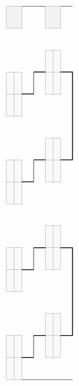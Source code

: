 {| border=0 cellpadding=0 cellspacing=0 style="font-size:90%; margin:1em 2em 1em 1em;"
| colspan="2" style="border:1px solid #aaa; background-color:#f2f2f2; text-align:center;"|{{{RD1|首圈}}}
| colspan="2" |&nbsp;
| colspan="2" style="border:1px solid #aaa; background-color:#f2f2f2; text-align:center;"|{{{RD2|準決賽}}}
| colspan="2" |&nbsp;
| colspan="2" style="border:1px solid #aaa; background-color:#f2f2f2; text-align:center;"|{{{RD3|半決賽}}}
| colspan="2" |&nbsp;
| colspan="2" style="border:1px solid #aaa; background-color:#f2f2f2; text-align:center;"|{{{RD4|決賽}}}
|-
| style="width:{{{team-width|11em}}};"|&nbsp;
| style="width:{{{score-width|2em}}};"|&nbsp;
| style="width:1em;"|&nbsp;
| style="width:1em;"|&nbsp;
| style="width:{{{team-width|11em}}};"|&nbsp;
| style="width:{{{score-width|2em}}};"|&nbsp;
| style="width:1em;"|&nbsp;
| style="width:1em;"|&nbsp;
| style="width:{{{team-width|11em}}};"|&nbsp;
| style="width:{{{score-width|2em}}};"|&nbsp;
| style="width:1em;"|&nbsp;
| style="width:1em;"|&nbsp;
| style="width:{{{team-width|11em}}};"|&nbsp;
| style="width:{{{score-width|2em}}};"|&nbsp;
|-
| colspan="3"|&nbsp;
| style="border-width:0 0 2px 0; border-style:solid; border-color:black;"|&nbsp;
| style="border:1px solid #aaa; background-color:#f9f9f9;"| &nbsp;{{{RD2-team01|}}}
| style="border:1px solid #aaa; background-color:#f9f9f9; text-align:center;"| {{{RD2-score01|&nbsp;}}}
| style="border-width:0 0 2px 0; border-style:solid; border-color:black;"|&nbsp;
| colspan="4"|&nbsp;
| style="border-width:0 0 2px 0; border-style:solid; border-color:black;"|&nbsp;
| style="border:1px solid #aaa; background-color:#f9f9f9;"| &nbsp;{{{RD4-team01|}}}
| style="border:1px solid #aaa; background-color:#f9f9f9; text-align:center;"| {{{RD4-score01|&nbsp;}}}
|-
| style="border:1px solid #aaa; background-color:#f9f9f9;"| &nbsp;{{{RD1-team01|}}}
| style="border:1px solid #aaa; background-color:#f9f9f9; text-align:center;"| {{{RD1-score01|&nbsp;}}}
| style="border-width:0 1px 2px 0; border-style:solid; border-color:black;"|&nbsp;
| style="border-width:2px 0 0 1px; border-style:solid; border-color:black;"|&nbsp;
| style="border:1px solid #aaa; background-color:#f9f9f9;"| &nbsp;{{{RD2-team02|}}}
| style="border:1px solid #aaa; background-color:#f9f9f9; text-align:center;"| {{{RD2-score02|&nbsp;}}}
| rowspan="4" style="border-width:2px 2px 2px 0; border-style:solid; border-color:black;"|&nbsp;
| colspan="3"|&nbsp;
| rowspan="2" style="border-width:0 1px 2px 0; border-style:solid; border-color:black;"|&nbsp;
| rowspan="2" style="border-width:2px 0 0 1px; border-style:solid; border-color:black;"|&nbsp;
| style="border:1px solid #aaa; background-color:#f9f9f9;"| &nbsp;{{{RD4-team02|}}}
| style="border:1px solid #aaa; background-color:#f9f9f9; text-align:center;"| {{{RD4-score02|&nbsp;}}}
|-
| style="border:1px solid #aaa; background-color:#f9f9f9;"| &nbsp;{{{RD1-team02|}}}
| style="border:1px solid #aaa; background-color:#f9f9f9; text-align:center;"| {{{RD1-score02|&nbsp;}}}
| style="border-width:2px 0 0 0; border-style:solid; border-color:black;"|&nbsp;
| colspan="4"|&nbsp;
| style="border-width:0 0 2px 0; border-style:solid; border-color:black;"|&nbsp;
| style="border:1px solid #aaa; background-color:#f9f9f9;"| &nbsp;{{{RD3-team01|}}}
| style="border:1px solid #aaa; background-color:#f9f9f9; text-align:center;"| {{{RD3-score01|&nbsp;}}}
|-
| colspan="7"|&nbsp;
| style="border-width:2px 0 0 0; border-style:solid; border-color:black;"|&nbsp;
| style="border:1px solid #aaa; background-color:#f9f9f9;"| &nbsp;{{{RD3-team02|}}}
| style="border:1px solid #aaa; background-color:#f9f9f9; text-align:center;"| {{{RD3-score02|&nbsp;}}}
| style="border-width:2px 0 0 0; border-style:solid; border-color:black;"|&nbsp;
|-
| colspan="3"|&nbsp;
| style="border-width:0 0 2px 0; border-style:solid; border-color:black;"|&nbsp;
| style="border:1px solid #aaa; background-color:#f9f9f9;"| &nbsp;{{{RD2-team03|}}}
| style="border:1px solid #aaa; background-color:#f9f9f9; text-align:center;"| {{{RD2-score03|&nbsp;}}}
|-
| style="border:1px solid #aaa; background-color:#f9f9f9;"| &nbsp;{{{RD1-team03|}}}
| style="border:1px solid #aaa; background-color:#f9f9f9; text-align:center;"| {{{RD1-score03|&nbsp;}}}
| style="border-width:0 1px 2px 0; border-style:solid; border-color:black;"|&nbsp;
| style="border-width:2px 0 0 1px; border-style:solid; border-color:black;"|&nbsp;
| style="border:1px solid #aaa; background-color:#f9f9f9;"| &nbsp;{{{RD2-team04|}}}
| style="border:1px solid #aaa; background-color:#f9f9f9; text-align:center;"| {{{RD2-score04|&nbsp;}}}
| style="border-width:2px 0 0 0; border-style:solid; border-color:black;"|&nbsp;
|-
| style="border:1px solid #aaa; background-color:#f9f9f9;"| &nbsp;{{{RD1-team04|}}}
| style="border:1px solid #aaa; background-color:#f9f9f9; text-align:center;"| {{{RD1-score04|&nbsp;}}}
| style="border-width:2px 0 0 0; border-style:solid; border-color:black;"|&nbsp;
|-
|&nbsp;
|-
| colspan="3"|&nbsp;
| style="border-width:0 0 2px 0; border-style:solid; border-color:black;"|&nbsp;
| style="border:1px solid #aaa; background-color:#f9f9f9;"| &nbsp;{{{RD2-team05|}}}
| style="border:1px solid #aaa; background-color:#f9f9f9; text-align:center;"| {{{RD2-score05|&nbsp;}}}
| style="border-width:0 0 2px 0; border-style:solid; border-color:black;"|&nbsp;
| colspan="4"|&nbsp;
| style="border-width:0 0 2px 0; border-style:solid; border-color:black;"|&nbsp;
| style="border:1px solid #aaa; background-color:#f9f9f9;"| &nbsp;{{{RD4-team03|}}}
| style="border:1px solid #aaa; background-color:#f9f9f9; text-align:center;"| {{{RD4-score03|&nbsp;}}}
|-
| style="border:1px solid #aaa; background-color:#f9f9f9;"| &nbsp;{{{RD1-team05|}}}
| style="border:1px solid #aaa; background-color:#f9f9f9; text-align:center;"| {{{RD1-score05|&nbsp;}}}
| style="border-width:0 1px 2px 0; border-style:solid; border-color:black;"|&nbsp;
| style="border-width:2px 0 0 1px; border-style:solid; border-color:black;"|&nbsp;
| style="border:1px solid #aaa; background-color:#f9f9f9;"| &nbsp;{{{RD2-team06|}}}
| style="border:1px solid #aaa; background-color:#f9f9f9; text-align:center;"| {{{RD2-score06|&nbsp;}}}
| rowspan="4" style="border-width:2px 2px 2px 0; border-style:solid; border-color:black;"|&nbsp;
| colspan="3"|&nbsp;
| rowspan="2" style="border-width:0 1px 2px 0; border-style:solid; border-color:black;"|&nbsp;
| rowspan="2" style="border-width:2px 0 0 1px; border-style:solid; border-color:black;"|&nbsp;
| style="border:1px solid #aaa; background-color:#f9f9f9;"| &nbsp;{{{RD4-team04|}}}
| style="border:1px solid #aaa; background-color:#f9f9f9; text-align:center;"| {{{RD4-score04|&nbsp;}}}
|-
| style="border:1px solid #aaa; background-color:#f9f9f9;"| &nbsp;{{{RD1-team06|}}}
| style="border:1px solid #aaa; background-color:#f9f9f9; text-align:center;"| {{{RD1-score06|&nbsp;}}}
| style="border-width:2px 0 0 0; border-style:solid; border-color:black;"|&nbsp;
| colspan="4"|&nbsp;
| style="border-width:0 0 2px 0; border-style:solid; border-color:black;"|&nbsp;
| style="border:1px solid #aaa; background-color:#f9f9f9;"| &nbsp;{{{RD3-team03|}}}
| style="border:1px solid #aaa; background-color:#f9f9f9; text-align:center;"| {{{RD3-score03|&nbsp;}}}
|-
| colspan="7"|&nbsp;
| style="border-width:2px 0 0 0; border-style:solid; border-color:black;"|&nbsp;
| style="border:1px solid #aaa; background-color:#f9f9f9;"| &nbsp;{{{RD3-team04|}}}
| style="border:1px solid #aaa; background-color:#f9f9f9; text-align:center;"| {{{RD3-score04|&nbsp;}}}
| style="border-width:2px 0 0 0; border-style:solid; border-color:black;"|&nbsp;
|-
| colspan="3"|&nbsp;
| style="border-width:0 0 2px 0; border-style:solid; border-color:black;"|&nbsp;
| style="border:1px solid #aaa; background-color:#f9f9f9;"| &nbsp;{{{RD2-team07|}}}
| style="border:1px solid #aaa; background-color:#f9f9f9; text-align:center;"| {{{RD2-score07|&nbsp;}}}
|-
| style="border:1px solid #aaa; background-color:#f9f9f9;"| &nbsp;{{{RD1-team07|}}}
| style="border:1px solid #aaa; background-color:#f9f9f9; text-align:center;"| {{{RD1-score07|&nbsp;}}}
| style="border-width:0 1px 2px 0; border-style:solid; border-color:black;"|&nbsp;
| style="border-width:2px 0 0 1px; border-style:solid; border-color:black;"|&nbsp;
| style="border:1px solid #aaa; background-color:#f9f9f9;"| &nbsp;{{{RD2-team08|}}}
| style="border:1px solid #aaa; background-color:#f9f9f9; text-align:center;"| {{{RD2-score08|&nbsp;}}}
| style="border-width:2px 0 0 0; border-style:solid; border-color:black;"|&nbsp;
|-
| style="border:1px solid #aaa; background-color:#f9f9f9;"| &nbsp;{{{RD1-team08|}}}
| style="border:1px solid #aaa; background-color:#f9f9f9; text-align:center;"| {{{RD1-score08|&nbsp;}}}
| style="border-width:2px 0 0 0; border-style:solid; border-color:black;"|&nbsp;
|}